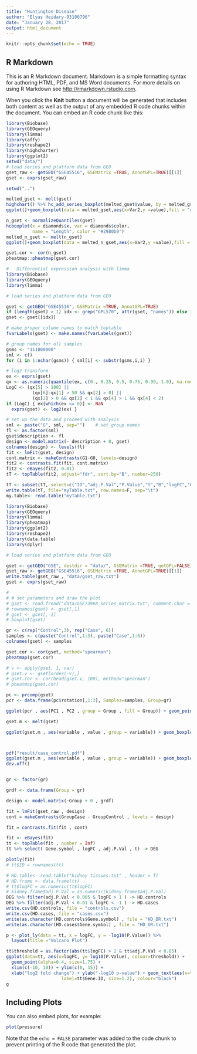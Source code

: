 ```yaml
---
title: "Huntington Disease"
author: "Elyas Heidary-93100796"
date: "January 28, 2017"
output: html_document
---
```


```r
knitr::opts_chunk$set(echo = TRUE)
```

## R Markdown

This is an R Markdown document. Markdown is a simple formatting syntax for authoring HTML, PDF, and MS Word documents. For more details on using R Markdown see <http://rmarkdown.rstudio.com>.

When you click the **Knit** button a document will be generated that includes both content as well as the output of any embedded R code chunks within the document. You can embed an R code chunk like this:

```r
library(Biobase)
library(GEOquery)
library(limma)
library(affy)
library(reshape2)
library(highcharter)
library(ggplot2)
setwd("data/")
# load series and platform data from GEO
gset_raw <- getGEO("GSE45516", GSEMatrix =TRUE, AnnotGPL=TRUE)[[1]]
gset <- exprs(gset_raw)

setwd("..")
```


```r
melted_gset <- melt(gset)
highchart() %>% hc_add_series_boxplot(melted_gset$value, by = melted_gset$Var2 , color = melted_gset$Var2)
ggplot()+geom_boxplot(data = melted_gset,aes(x=Var2,y =value),fill = "grey80", colour = "#3366FF")

n_gset <- normalizeQuantiles(gset)
hcboxplot(x = diamonds$x, var = diamonds$color,
          name = "Length", color = "#2980b9")
melted_n_gset <- melt(n_gset)
ggplot()+geom_boxplot(data = melted_n_gset,aes(x=Var2,y =value),fill = "grey80", colour = "#3366FF")

gset.cor <- cor(n_gset)
pheatmap::pheatmap(gset.cor)
```

```r
#   Differential expression analysis with limma
library(Biobase)
library(GEOquery)
library(limma)

# load series and platform data from GEO

gset <- getGEO("GSE45516", GSEMatrix =TRUE, AnnotGPL=TRUE)
if (length(gset) > 1) idx <- grep("GPL570", attr(gset, "names")) else idx <- 1
gset <- gset[[idx]]

# make proper column names to match toptable 
fvarLabels(gset) <- make.names(fvarLabels(gset))

# group names for all samples
gsms <- "111000000"
sml <- c()
for (i in 1:nchar(gsms)) { sml[i] <- substr(gsms,i,i) }

# log2 transform
ex <- exprs(gset)
qx <- as.numeric(quantile(ex, c(0., 0.25, 0.5, 0.75, 0.99, 1.0), na.rm=T))
LogC <- (qx[5] > 100) ||
          (qx[6]-qx[1] > 50 && qx[2] > 0) ||
          (qx[2] > 0 && qx[2] < 1 && qx[4] > 1 && qx[4] < 2)
if (LogC) { ex[which(ex <= 0)] <- NaN
  exprs(gset) <- log2(ex) }

# set up the data and proceed with analysis
sml <- paste("G", sml, sep="")    # set group names
fl <- as.factor(sml)
gset$description <- fl
design <- model.matrix(~ description + 0, gset)
colnames(design) <- levels(fl)
fit <- lmFit(gset, design)
cont.matrix <- makeContrasts(G1-G0, levels=design)
fit2 <- contrasts.fit(fit, cont.matrix)
fit2 <- eBayes(fit2, 0.01)
tT <- topTable(fit2, adjust="fdr", sort.by="B", number=250)

tT <- subset(tT, select=c("ID","adj.P.Val","P.Value","t","B","logFC","Gene.symbol","Gene.title"))
write.table(tT, file="myTable.txt", row.names=F, sep="\t")
my.table<- read.table("myTable.txt")
```

```r
library(Biobase)
library(GEOquery)
library(limma)
library(pheatmap)
library(ggplot2)
library(reshape2)
library(data.table)
library(dplyr)

# load series and platform data from GEO

gset <- getGEO("GSE", destdir = "data/", GSEMatrix =TRUE, getGPL=FALSE)
gset_raw <- getGEO("GSE45516", GSEMatrix =TRUE, AnnotGPL=TRUE)[[1]]
write.table(gset_raw , "data/gset_raw.txt")
gset <- exprs(gset_raw)

# 
# # set parameters and draw the plot
# gset <- read.fread("data/GSE73968_series_matrix.txt", comment.char = "!")
# rownames(gset) <- gset[,1]
# gset <- gset[,-1]
# boxplot(gset)

gr <- c(rep("Control",3), rep("Case", 6))
samples <- c(paste("Control",1:3), paste("Case",1:6))
colnames(gset) <- samples

gset.cor <- cor(gset, method="spearman")
pheatmap(gset.cor)

# v <- apply(gset, 1, var)
# gset.v <- gset[order(-v),]
# gset.cor <- cor(head(gset.v, 100), method="spearman")
# pheatmap(gset.cor)

pc <- prcomp(gset)
pcr <- data.frame(pc$rotation[,1:3], Samples=samples, Group=gr)

ggplot(pcr , aes(PC1 , PC2 , group = Group , fill = Group)) + geom_point() + theme_bw()

gset.m <- melt(gset)

ggplot(gset.m , aes(variable , value , group = variable)) + geom_boxplot()



pdf("result/case_control.pdf")
ggplot(gset.m , aes(variable , value , group = variable)) + geom_boxplot()
dev.off()


gr <- factor(gr)

grdf <- data.frame(Group = gr)

design <- model.matrix(~Group + 0 , grdf)

fit = lmFit(gset_raw , design)
cont = makeContrasts(GroupCase - GroupControl , levels = design)

fit = contrasts.fit(fit , cont)

fit <- eBayes(fit)
tt <- topTable(fit , number = Inf)
tt %>% select( Gene.symbol , logFC , adj.P.Val , t) -> DEG

plotly(fit)
# tt$ID = rownames(tt)

# HD.table<- read.table("kidney tissues.txt" , header = T)
# HD.frame <- data.frame(tt)
# tt$logFC = as.numeric(tt$logFC)
# kidney.frame$adj.P.Val = as.numeric(kidney.frame$adj.P.Val)
DEG %>% filter(adj.P.Val < 0.005 & logFC > 1 ) -> HD.controls
DEG %>% filter(adj.P.Val < 0.01 & logFC < -1 ) -> HD.cases
write.csv(HD.controls, file = "controls.csv")
write.csv(HD.cases, file = "cases.csv")
write(as.character(HD.controls$Gene.symbol) , file = "HD_DR.txt")
write(as.character(HD.cases$Gene.symbol) , file = "HD_UR.txt")

p <- plot_ly(data = tt, x = logFC, y = -log10(P.Value)) %>% 
  layout(title ="Volcano Plot") 

tt$threshold = as.factor(abs(tt$logFC) > 2 & tt$adj.P.Val < 0.05)
ggplot(data=tt, aes(x=logFC, y=-log10(P.Value), colour=threshold)) +
  geom_point(alpha=0.4, size=1.75) +
  xlim(c(-10, 10)) + ylim(c(0, 15)) +
  xlab("log2 fold change") + ylab("-log10 p-value") + geom_text(aes(x=tt$logFC, y=-log10(tt$P.Value),
                     label=tt$Gene.ID, size=1.2), colour="black")
g

```

## Including Plots

You can also embed plots, for example:

```r
plot(pressure)
```

Note that the `echo = FALSE` parameter was added to the code chunk to prevent printing of the R code that generated the plot.
